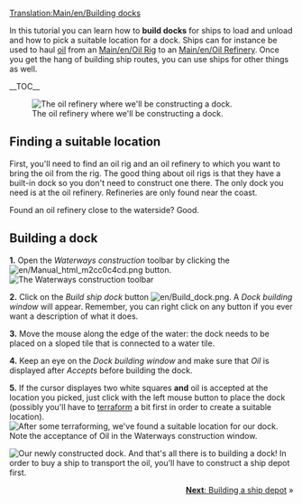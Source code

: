 [[Translation:Main/en/Building docks]]{{en/Tutorial}}

In this tutorial you can learn how to '''build docks''' for ships to load and unload and how to pick a suitable location for a dock. Ships can for instance be used to haul [[Main/en/Oil|oil]] from an [[Main/en/Oil Rig]] to an [[Main/en/Oil Refinery]]. Once you get the hang of building ship routes, you can use ships for other things as well.

__TOC__

[[File:en/Dock construction 1.png|left|frame|The oil refinery where we'll be constructing a dock.]]
==Finding a suitable location==
First, you'll need to find an oil rig and an oil refinery to which you want to bring the oil from the rig. The good thing about oil rigs is that they have a built-in dock so you don't need to construct one there. The only dock you need is at the oil refinery. Refineries are only found near the coast.

Found an oil refinery close to the waterside? Good.
<div style="clear:left"></div>

==Building a dock==

'''1.''' Open the ''Waterways construction'' toolbar by clicking the [[File:en/Manual html m2cc0c4cd.png]] button.
[[File:en/Dock toolbar.png|frame|none|The Waterways construction toolbar]]

'''2.''' Click on the ''Build ship dock'' button [[File:en/Build dock.png]]. A ''Dock building window'' will appear. Remember, you can right click on any button if you ever want a description of what it does.

'''3.''' Move the mouse along the edge of the water: the dock needs to be placed on a sloped tile that is connected to a water tile.

'''4.''' Keep an eye on the ''Dock building window'' and make sure that ''Oil'' is displayed after ''Accepts'' before building the dock.

'''5.''' If the cursor displayes two white squares '''and''' oil is accepted at the location you picked, just click with the left mouse button to place the dock (possibly you'll have to [[Main/en/Landscaping|terraform]] a bit first in order to create a suitable location).
[[File:en/Dock construction 2.png|frame|none|After some [[Landscaping|terraforming]], we've found a suitable location for our dock. Note the acceptance of Oil in the Waterways construction window.]]


[[File:en/Dock construction 3.png|frame|right|Our newly constructed dock.]]
And that's all there is to building a dock! In order to buy a ship to transport the oil, you'll have to construct a ship depot first.

<span style="float: right">[[Main/en/Building ship depots|'''Next''': Building a ship depot]] &raquo;</span>